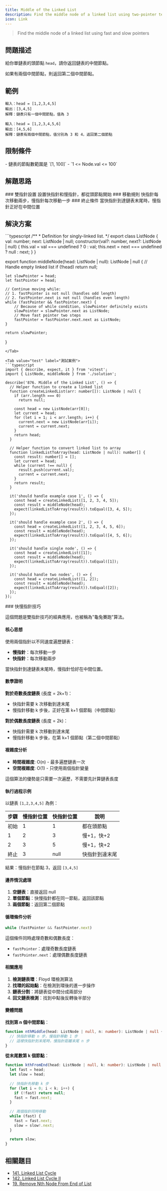 ```yaml
---
title: Middle of the Linked List
description: Find the middle node of a linked list using two-pointer technique
icon: Link
---
```



> Find the middle node of a linked list using fast and slow pointers

## 問題描述

給你單鏈表的頭節點 `head`，請你返回鏈表的中間節點。

如果有兩個中間節點，則返回第二個中間節點。

## 範例

```
輸入：head = [1,2,3,4,5]
輸出：[3,4,5]
解釋：鏈表只有一個中間節點，值為 3

輸入：head = [1,2,3,4,5,6]
輸出：[4,5,6]  
解釋：鏈表有兩個中間節點，值分別為 3 和 4，返回第二個節點
```

## 限制條件

<Callout type="info">
- 鏈表的節點數範圍是 `[1, 100]`
- `1 <= Node.val <= 100`
</Callout>

## 解題思路

<Steps>

<Step>
### 雙指針設置
設置快指針和慢指針，都從頭節點開始
</Step>

<Step>
### 移動規則
快指針每次移動兩步，慢指針每次移動一步
</Step>

<Step>
### 終止條件
當快指針到達鏈表末尾時，慢指針正好在中間位置
</Step>

</Steps>

## 解決方案

<Tabs>
<Tab value="solution" label="TypeScript 解答">
```typescript
/**
 * Definition for singly-linked list.
 */
export class ListNode {
    val: number;
    next: ListNode | null;
    constructor(val?: number, next?: ListNode | null) {
        this.val = val === undefined ? 0 : val;
        this.next = next === undefined ? null : next;
    }
}

export function middleNode(head: ListNode | null): ListNode | null {
    // Handle empty linked list
    if (!head)
        return null;

    let slowPointer = head;
    let fastPointer = head;

    // Continue moving while:
    // 1. fastPointer is not null (handles odd length)
    // 2. fastPointer.next is not null (handles even length)
    while (fastPointer && fastPointer.next) {
        // Because of while condition, slowPointer definitely exists
        slowPointer = slowPointer.next as ListNode;
        // Move fast pointer two steps
        fastPointer = fastPointer.next.next as ListNode;
    }

    return slowPointer;
}
```
</Tab>

<Tab value="test" label="測試案例">
```typescript
import { describe, expect, it } from 'vitest';
import { ListNode, middleNode } from './solution';

describe('876. Middle of the Linked List', () => {
  // Helper function to create a linked list
  function createLinkedList(arr: number[]): ListNode | null {
    if (arr.length === 0)
      return null;

    const head = new ListNode(arr[0]);
    let current = head;
    for (let i = 1; i < arr.length; i++) {
      current.next = new ListNode(arr[i]);
      current = current.next;
    }
    return head;
  }

  // Helper function to convert linked list to array
  function linkedListToArray(head: ListNode | null): number[] {
    const result: number[] = [];
    let current = head;
    while (current !== null) {
      result.push(current.val);
      current = current.next;
    }
    return result;
  }

  it('should handle example case 1', () => {
    const head = createLinkedList([1, 2, 3, 4, 5]);
    const result = middleNode(head);
    expect(linkedListToArray(result)).toEqual([3, 4, 5]);
  });

  it('should handle example case 2', () => {
    const head = createLinkedList([1, 2, 3, 4, 5, 6]);
    const result = middleNode(head);
    expect(linkedListToArray(result)).toEqual([4, 5, 6]);
  });

  it('should handle single node', () => {
    const head = createLinkedList([1]);
    const result = middleNode(head);
    expect(linkedListToArray(result)).toEqual([1]);
  });

  it('should handle two nodes', () => {
    const head = createLinkedList([1, 2]);
    const result = middleNode(head);
    expect(linkedListToArray(result)).toEqual([2]);
  });
});
```
</Tab>

<Tab value="explanation" label="演算法解析">
### 快慢指針技巧

這個問題是雙指針技巧的經典應用，也被稱為"龜兔賽跑"算法。

#### 核心思想

使用兩個指針以不同速度遍歷鏈表：
- **慢指針**：每次移動一步
- **快指針**：每次移動兩步

當快指針到達鏈表末尾時，慢指針恰好在中間位置。

#### 數學證明

**對於奇數長度鏈表** (長度 = 2k+1)：
- 快指針需要 k 次移動到達末尾
- 慢指針移動 k 步後，正好在第 k+1 個節點（中間節點）

**對於偶數長度鏈表** (長度 = 2k)：
- 快指針需要 k 次移動到達末尾
- 慢指針移動 k 步後，在第 k+1 個節點（第二個中間節點）

#### 複雜度分析
- **時間複雜度**: O(n) - 最多遍歷鏈表一次
- **空間複雜度**: O(1) - 只使用兩個指針變量

<Callout type="tip">
這個算法的優勢是只需要一次遍歷，不需要先計算鏈表長度
</Callout>

#### 執行過程示例

以鏈表 `[1,2,3,4,5]` 為例：

| 步驟 | 慢指針位置 | 快指針位置 | 說明 |
|------|------------|------------|------|
| 初始 | 1 | 1 | 都在頭節點 |
| 1 | 2 | 3 | 慢+1，快+2 |
| 2 | 3 | 5 | 慢+1，快+2 |
| 終止 | 3 | null | 快指針到達末尾 |

結果：慢指針在節點 3，返回 `[3,4,5]`

#### 邊界情況處理

1. **空鏈表**：直接返回 null
2. **單個節點**：快慢指針都在同一節點，返回該節點
3. **兩個節點**：返回第二個節點

#### 循環條件分析

```typescript
while (fastPointer && fastPointer.next)
```

這個條件同時處理奇數和偶數長度：
- `fastPointer`：處理奇數長度鏈表
- `fastPointer.next`：處理偶數長度鏈表

#### 相關應用

1. **檢測鏈表環**：Floyd 環檢測算法
2. **找環的起始點**：在檢測到環後的進一步操作
3. **鏈表分割**：將鏈表從中間分成兩部分
4. **回文鏈表檢測**：找到中點後反轉後半部分

#### 變體問題

**找到第 n 個中間節點**：
```typescript
function nthMiddle(head: ListNode | null, n: number): ListNode | null {
  // 快指針移動 n 步，慢指針移動 1 步
  // 這樣快指針到末尾時，慢指針距離末尾 n 步
}
```

**從末尾數第 k 個節點**：
```typescript
function kthFromEnd(head: ListNode | null, k: number): ListNode | null {
  let fast = head;
  let slow = head;
  
  // 快指針先移動 k 步
  for (let i = 0; i < k; i++) {
    if (!fast) return null;
    fast = fast.next;
  }
  
  // 兩個指針同時移動
  while (fast) {
    fast = fast.next;
    slow = slow!.next;
  }
  
  return slow;
}
```
</Tab>
</Tabs>

## 相關題目

- [141. Linked List Cycle](https://leetcode.com/problems/linked-list-cycle/)
- [142. Linked List Cycle II](https://leetcode.com/problems/linked-list-cycle-ii/)
- [19. Remove Nth Node From End of List](https://leetcode.com/problems/remove-nth-node-from-end-of-list/)